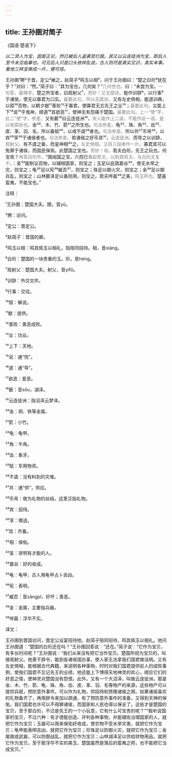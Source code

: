 ```yaml
---
---
---
```

title: 王孙圉对简子
---




《国语·楚语下》





*以二贤人为宝，固是正论，然已被后人盗袭至烂腐。其又以云连徒洲为宝，即后人至今未见临摹也。可见后人只是口头依样乱说，古人则尽是真实见识，真实本事。看他三样宝串成一片，便可信。*





王孙圉¹聘²于晋，定公³飨之，赵简子⁴鸣玉以相⁵，问于王孙圉曰：“楚之白珩⁶犹在乎？”对曰：“然。”简子曰：“其为宝也，几何矣？”<font color=gray font-size=0.8rem>几何世也。</font>曰：“未尝为宝。<font color=gray font-size=0.8rem>一句答，最辣手。</font>楚之所宝者，曰观射父⁷，<font color=gray font-size=0.8rem>奇妙！又无腐状。</font>能作训辞⁸，以行事⁹于诸侯，使无以寡君为口实。<font color=gray font-size=0.8rem>最要此句，所以无腐状。</font>又有左史倚相，能道训典，以叙¹⁰百物，以朝夕献¹¹善败¹²于寡君，使寡君无忘先王之业¹³；<font color=gray font-size=0.8rem>最要此句。</font>又能上下¹⁴说¹⁵乎鬼神，顺道¹⁶其欲恶¹⁷，使神无有怨痛于楚国。<font color=gray font-size=0.8rem>最要此句。上一“使”字，此二“使”字，参差。</font>又有薮¹⁸曰云连徒洲¹⁹，<font color=gray font-size=0.8rem>宋人能作上二语，不能作此一语，是以有腐状也。</font>金²⁰、木、竹、箭²¹之所生也。<font color=gray font-size=0.8rem>句法参差。</font>龟²²、珠、角²³、齿²⁴、皮、革、羽、毛，所以备赋²⁵，以戒不虞²⁶者也。<font color=gray font-size=0.8rem>句法参差。</font>所以共²⁷币帛²⁸，以宾²⁹享³⁰于诸侯者也。<font color=gray font-size=0.8rem>句法参差。</font>若诸侯之好币具³¹，<font color=gray font-size=0.8rem>云连徒洲。</font>而导之以训辞，<font color=gray font-size=0.8rem>观射父。</font>有不虞之备，而皇神相³²之，<font color=gray font-size=0.8rem>左史倚相。又将三段串作一片。</font>寡君其可以免罪于诸侯，而国民保焉。此楚国之宝也。<font color=gray font-size=0.8rem>奇妙！收。</font>若夫白珩，先王之玩也，何宝焉？<font color=gray font-size=0.8rem>再答白珩毕。</font>“圉闻国之宝，六而已<font color=gray font-size=0.8rem>重起奇文，以刺其鸣玉，与白珩无复干。</font>：圣³³能制议百物，以辅相国家，则宝之；玉足以庇荫嘉谷³⁴，使无水旱之灾，则宝之；龟³⁵足以宪³⁶臧否³⁷，则宝之；珠足以御火灾，则宝之；金³⁸足以御兵乱，则宝之；山林薮泽足以备则用，则宝之。若夫哗嚣³⁹之美，<font color=gray font-size=0.8rem>鸣玉声也。</font>楚虽蛮夷，不能宝也。”

注释：

¹王孙圉：楚国大夫。圉，音yǔ。

²聘：访问。

³定公：晋定公。

⁴赵简子：晋国的卿。

⁵鸣玉以相：鸣其佩玉以相礼，指陪同招待。相，音xiàng。

⁶白珩：楚国的一块贵重的玉。珩，音héng。

⁷观射父：楚国大夫。射父，音yìfǔ。

⁸训辞：外交文件。

⁹行事：交往。

¹⁰叙：解说。

¹¹献：提供。

¹²善败：善恶成败。

¹³业：功业。

¹⁴上下：天地。

¹⁵说：通“悦”。

¹⁶道：通“导”。

¹⁷欲恶：爱恶。

¹⁸薮：音sǒu，湖泽。

¹⁹云连徒洲：指沼泽云梦泽。

²⁰金：铜、铁等金属。

²¹箭：小竹。

²²龟：龟甲。

²³角：牛角。

²⁴齿：象牙。

²⁵赋：军用物资。

²⁶不虞：没有料到的灾难。

²⁷共：通“供”，供应。

²⁸币帛：做为礼物的丝绢，这里泛指礼物。

²⁹宾：招待。

³⁰享：赠送。

³¹具：齐备。

³²相：保佑。

³³圣：贤明有才能的人。

³⁴嘉谷：好的收成。

³⁵龟：龟甲，古人用龟甲占卜吉凶。

³⁶宪：表明。

³⁷臧否：音zāngpǐ，好坏；善恶。

³⁸金：金属，主要指兵器。

³⁹哗嚣：浮华不实。

译文：

王孙圉到晋国访问，晋定公设宴招待他，赵简子陪同招待，鸣其佩玉以相礼。他问王孙圉道：“楚国的白珩还在吗？”王孙圉回答说：“还在。”简子说：“它作为宝贝，有多长时间呢？”王孙圉说：“我们从来没有把它当作宝贝。楚国所视为宝贝的，叫做观射父。他善于辞令，能到各诸侯国办事，使人家无法拿我们国君做话柄。又有左史倚相，能根据古代典籍，来说明各种事物，时时对我们国君提供前人的成败事例，使我们国君不忘记先王的业绩，他还能上下博得天地神灵的欢心，顺应它们的好恶之情，使神灵对楚国没有怨恨。此外，又有一个大沼泽，叫做云连徒洲，那是金、木、竹、箭、龟、珠、角、齿、皮、革、羽、毛等物产的来源，这些物产可以提供兵赋，预防意外事件。可以作为礼物，供招待和馈赠诸侯之用。如果诸侯喜欢的礼物备齐了，再用辞令来加以疏通，有了预防意外事件的准备，又得到天神的保佑，我们国君也许可以不得罪诸侯，而国家和人民也得以保全了。这些才是楚国的宝贝，至于那白珩，不过是先王的一个小玩意，它有什么可宝贵的呢？”“我听说国家的宝贝，不过六种：有才德能创造、评判各种事物，并能辅佐治理国家的人，就把它作为宝贝；玉器可以用来保佑好收成，使农物不受水旱灾害，就把它作为宝贝；龟甲能表明吉凶，就把它作为宝贝；珍珠足以防御火灾，就把它作为宝贝；金属做成武器，可以防御战乱，就把它作为宝贝；山林湖泽足以供给财物用品，就把它作为宝贝。至于那浮华不实的美玉，楚国虽然是落后的蛮夷之邦，也不能把它当成宝贝。”